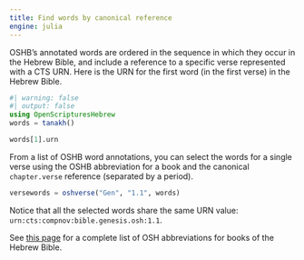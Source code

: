 ```yaml
---
title: Find words by canonical reference
engine: julia
---
```


OSHB's annotated words are ordered in the sequence in which they occur in the Hebrew Bible, and include a reference to a specific verse represented with a CTS URN. Here is the URN for the first word (in the first verse) in the Hebrew Bible.


```julia
#| warning: false
#| output: false
using OpenScripturesHebrew
words = tanakh()
```

```julia
words[1].urn
```

From a list of OSHB word annotations, you can select the words for a single verse using the OSHB abbreviation for a book and the canonical `chapter.verse` reference (separated by a period).


```julia
versewords = oshverse("Gen", "1.1", words)
```

Notice that all the selected words share the same URN value: `urn:cts:compnov:bible.genesis.osh:1.1`.


:::{.callout-tip title="Full list of OSH abbreviations"}

See [this page](../../reference/bookabbrs/) for a complete list of OSH abbreviations for books of the Hebrew Bible.
:::
